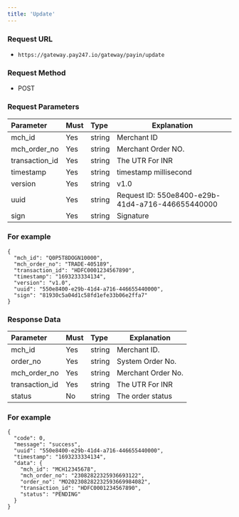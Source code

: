 ```yaml
---
title: 'Update'
---
```



###  Request URL

- `https://gateway.pay247.io/gateway/payin/update`

### Request Method

- POST

### Request Parameters

| Parameter | Must    | Type  |  Explanation  |
|:-------------------|:----|:----- |----------------------------------|
| mch_id             | Yes   |string | Merchant ID                              |
| mch_order_no       | Yes   |string | Merchant Order NO.                         |
| transaction_id     | Yes   |string | The UTR For INR |
| timestamp          | Yes   |string | timestamp millisecond                     |
| version            | Yes   |string | v1.0                       |
| uuid               | Yes   |string | Request ID: 550e8400-e29b-41d4-a716-446655440000 |
| sign               | Yes   |string | Signature                          |


### For example

```
{
  "mch_id": "Q0P5T8DOGN10000",
  "mch_order_no": "TRADE-405189",
  "transaction_id": "HDFC0001234567890",
  "timestamp": "1693233334134",
  "version": "v1.0",
  "uuid": "550e8400-e29b-41d4-a716-446655440000",
  "sign": "81930c5a04d1c58fd1efe33b06e2ffa7"
}
```

### Response Data
| Parameter | Must    | Type  |  Explanation  |
|:-------------|:---|:----- |--------------------|
| mch_id     |Yes  |string | Merchant ID.              |
| order_no     |Yes  |string | System Order No.              |
| mch_order_no |Yes  |string | Merchant Order No.              |
| transaction_id      |Yes  |string | The UTR For INR       |
| status    |No  |string | The order status                |

### For example

```
{
  "code": 0,
  "message": "success",
  "uuid": "550e8400-e29b-41d4-a716-446655440000",
  "timestamp": "1693233334134",
  "data": {
    "mch_id": "MCH12345678",
    "mch_order_no": "23082822325936693122",
    "order_no": "MO202308282232593669984082",
    "transaction_id": "HDFC0001234567890",
    "status": "PENDING"
  }
}
```